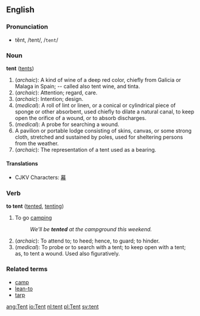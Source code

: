 ==English==

===Pronunciation===
*tĕnt, /tent/, /<tt>tent</tt>/

===Noun===
'''tent''' ([[tents]])
#(''archaic''): A kind of wine of a deep red color, chiefly from Galicia or Malaga in Spain; -- called also tent wine, and tinta.
#(''archaic''): Attention; regard, care.
#(''archaic''): Intention; design.
#(''medical''): A roll of lint or linen, or a conical or cylindrical piece of sponge or other absorbent, used chiefly to dilate a natural canal, to keep open the orifice of a wound, or to absorb discharges.  <!-- Should [[stent]] be listed as a related word? -->
#(''medical''): A probe for searching a wound.
#A pavilion or portable lodge consisting of skins, canvas, or some strong cloth, stretched and sustained by poles, used for sheltering persons from the weather.  <!--, especially soldiers in camp. -->
#(''archaic''): The representation of a tent used as a bearing.

====Translations====
*CJKV Characters: [[幕]]

===Verb===
'''to tent''' ([[tented]], [[tenting]])
#To go [[camp]]ing
#:''We'll be '''tented''' at the campground this weekend.''
#(''archaic''): To attend to; to heed; hence, to guard; to hinder.
#(''medical''): To probe or to search with a tent; to keep open with a tent; as, to tent a wound. Used also figuratively.

===Related terms===
*[[camp]]
*[[lean-to]]
*[[tarp]]

{{webster}}

[[ang:Tent]]
[[io:Tent]]
[[nl:tent]]
[[pl:Tent]]
[[sv:tent]]